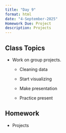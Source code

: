 ```yaml
---
title: "Day 9"
format: html
date: "4-September-2025"
Homework Due: Project
description: Projects
---
```


## Class Topics

-   Work on group projects.

    -   Cleaning data

    -   Start visualizing

    -   Make presentation

    -   Practice present

## Homework

-   Projects
